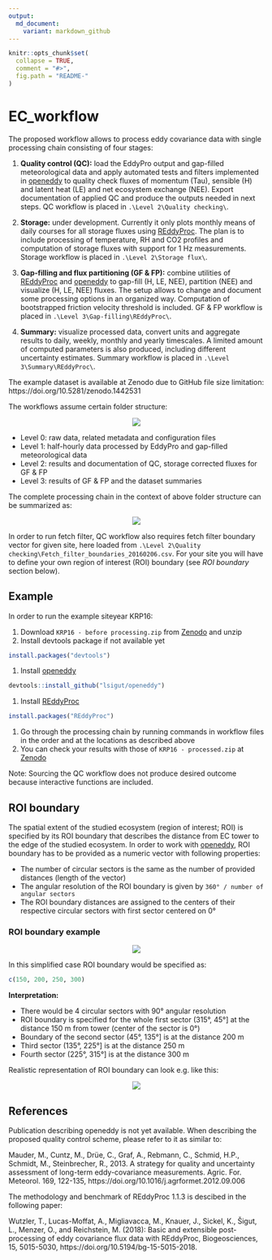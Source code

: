 ```yaml
---
output:
  md_document:
    variant: markdown_github
---
```


<!-- README.md is generated from README.Rmd. Please edit that file -->

```r
knitr::opts_chunk$set(
  collapse = TRUE,
  comment = "#>",
  fig.path = "README-"
)
```

# EC_workflow

The proposed workflow allows to process eddy covariance data with single 
processing chain consisting of four stages:

1. **Quality control (QC):** load the EddyPro output and gap-filled 
meteorological data and apply automated tests and filters implemented in 
[openeddy](https://github.com/lsigut/openeddy) to quality check fluxes of 
momentum (Tau), sensible (H) and latent heat (LE) and net ecosystem exchange 
(NEE). Export documentation of applied QC and produce the outputs needed in next 
steps. QC workflow is placed in `.\Level 2\Quality checking\`.

1. **Storage:** under development. Currently it only plots monthly means 
of daily courses for all storage fluxes using 
[REddyProc](https://github.com/bgctw/REddyProc). The plan is to include 
processing of temperature, RH and CO2 profiles and computation of storage fluxes 
with support for 1 Hz measurements. Storage workflow is placed in 
`.\Level 2\Storage flux\`.

1. **Gap-filling and flux partitioning (GF & FP):** combine utilities of 
[REddyProc](https://github.com/bgctw/REddyProc) and 
[openeddy](https://github.com/lsigut/openeddy) to gap-fill (H, LE, NEE), 
partition (NEE) and visualize (H, LE, NEE) fluxes. The setup allows to change
and document some processing options in an organized way. Computation of 
bootstrapped friction velocity threshold is included. GF & FP workflow is placed 
in `.\Level 3\Gap-filling\REddyProc\`.

1. **Summary:** visualize processed data, convert units and aggregate results to
daily, weekly, monthly and yearly timescales. A limited amount of computed
parameters is also produced, including different uncertainty estimates. Summary 
workflow is placed in `.\Level 3\Summary\REddyProc\`.

The example dataset is available at Zenodo due to GitHub file size limitation:
https://doi.org/10.5281/zenodo.1442531

The workflows assume certain folder structure: 

<p align="center">
![](Folder structure.jpg)
</p>

* Level 0: raw data, related metadata and configuration files
* Level 1: half-hourly data processed by EddyPro and gap-filled meteorological
data
* Level 2: results and documentation of QC, storage corrected fluxes for 
GF & FP
* Level 3: results of GF & FP and the dataset summaries

The complete processing chain in the context of above folder structure can be
summarized as:

<p align="center">
![](Processing chain.jpg)
</p>

In order to run fetch filter, QC workflow
also requires fetch filter boundary vector for given site, here loaded from 
`.\Level 2\Quality checking\Fetch_filter_boundaries_20160206.csv`. For your site
you will have to define your own region of interest (ROI) boundary 
(see *ROI boundary* section below).

## Example

In order to run the example siteyear KRP16:

1. Download `KRP16 - before processing.zip` from 
[Zenodo](https://doi.org/10.5281/zenodo.1442531) and unzip 
1. Install devtools package if not available yet
```r
install.packages("devtools")
```
1. Install [openeddy](https://github.com/lsigut/openeddy)
```r
devtools::install_github("lsigut/openeddy")
```
1. Install [REddyProc](https://github.com/bgctw/REddyProc)
```r
install.packages("REddyProc")
```
1. Go through the processing chain by running commands in workflow files 
in the order and at the locations as described above
1. You can check your results with those of `KRP16 - processed.zip` at 
[Zenodo](https://doi.org/10.5281/zenodo.1442531)

Note: Sourcing the QC workflow does not produce desired outcome because
interactive functions are included.

## ROI boundary

The spatial extent of the studied ecosystem (region of interest; ROI) 
is specified by its ROI boundary that describes the distance from EC tower 
to the edge of the studied ecosystem. In order to work with
[openeddy](https://github.com/lsigut/openeddy), ROI boundary has to be provided
as a numeric vector with following properties:

* The number of circular sectors is the same as the number of provided distances
(length of the vector)
* The angular resolution of the ROI boundary is given by 
`360° / number of angular sectors`
* The ROI boundary distances are assigned to the centers of their respective 
circular sectors with first sector centered on 0°

### ROI boundary example

<p align="center">
![](ROI boundary example.jpg)
</p>

In this simplified case ROI boundary would be specified as:

```r
c(150, 200, 250, 300)
```

**Interpretation:**

* There would be 4 circular sectors with 90° angular resolution
* ROI boundary is specified for the whole first sector (315°, 45°] 
at the distance 150 m from tower (center of the sector is 0°)
* Boundary of the second sector (45°, 135°] is at the distance 200 m
* Third sector (135°, 225°] is at the distance 250 m
* Fourth sector (225°, 315°] is at the distance 300 m

Realistic representation of ROI boundary can look e.g. like this:

<p align="center">
![](ROI boundary RAJ.jpg)
</p>

## References

Publication describing openeddy is not yet available. When describing 
the proposed quality control scheme, please refer to it as similar to:

Mauder, M., Cuntz, M., Drüe, C., Graf, A., Rebmann, C., Schmid, H.P., 
Schmidt, M., Steinbrecher, R., 2013. A strategy for quality and uncertainty 
assessment of long-term eddy-covariance measurements. Agric. For. Meteorol. 
169, 122-135, https://doi.org/10.1016/j.agrformet.2012.09.006

The methodology and benchmark of REddyProc 1.1.3 is descibed in the following 
paper:

Wutzler, T., Lucas-Moffat, A., Migliavacca, M., Knauer, J., Sickel, K., 
Šigut, L., Menzer, O., and Reichstein, M. (2018): Basic and extensible 
post-processing of eddy covariance flux data with REddyProc, Biogeosciences, 
15, 5015-5030, https://doi.org/10.5194/bg-15-5015-2018.